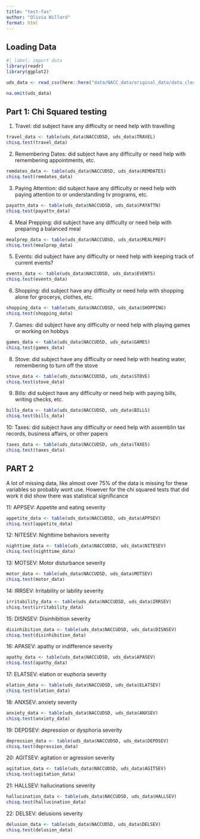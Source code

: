 ```yaml
---
title: "test-fas"
author: "Olivia Willard"
format: html
---
```


## Loading Data
```r
#| label: import data 
library(readr)
library(ggplot2)

uds_data <- read_csv(here::here("data/NACC_data/original_data/data_cleaned", "uds.csv")) #questionare data

na.omit(uds_data)

```

## Part 1: Chi Squared testing
1. Travel: did subject have any difficulty or need help with travelling
```r
travel_data <- table(uds_data$NACCUDSD, uds_data$TRAVEL)
chisq.test(travel_data)
```
2. Remembering Dates: did subject have any difficulty or need help with remembering appointments, etc.
```r
remdates_data <- table(uds_data$NACCUDSD, uds_data$REMDATES)
chisq.test(remdates_data)
```


3. Paying Attention: did subject have any difficulty or need help with paying attention to or understanding tv programs, etc.
```r
payattn_data <- table(uds_data$NACCUDSD, uds_data$PAYATTN)
chisq.test(payattn_data)
```


4. Meal Prepping: did subject have any difficulty or need help with preparing a balanced meal
```r
mealprep_data <- table(uds_data$NACCUDSD, uds_data$MEALPREP)
chisq.test(mealprep_data)
```


5. Events: did subject have any difficulty or need help with keeping track of current events?
```r
events_data <- table(uds_data$NACCUDSD, uds_data$EVENTS)
chisq.test(events_data)
```


6. Shopping: did subject have any difficulty or need help with shopping alone for grocerys, clothes, etc.
```r
shopping_data <- table(uds_data$NACCUDSD, uds_data$SHOPPING)
chisq.test(shopping_data)
```

7. Games: did subject have any difficulty or need help with playing games or working on hobbys
```r
games_data <- table(uds_data$NACCUDSD, uds_data$GAMES)
chisq.test(games_data)
```

8. Stove: did subject have any difficulty or need help with heating water, remembering to turn off the stove
```r
stove_data <- table(uds_data$NACCUDSD, uds_data$STOVE)
chisq.test(stove_data)
```

9. Bills: did subject have any difficulty or need help with paying bills, writing checks, etc.
```r
bills_data <- table(uds_data$NACCUDSD, uds_data$BILLS)
chisq.test(bills_data)
```

10: Taxes: did subject have any difficulty or need help with assemblin tax records, business affairs, or other papers
```r
taxes_data <- table(uds_data$NACCUDSD, uds_data$TAXES)
chisq.test(taxes_data)
```



## PART 2

A lot of missing data, like almost over 75% of the data is missing for these variables so probably wont use. However for the chi squared tests that did work it did show there was statistical significance


11: APPSEV: Appetite and eating severity
```r
appetite_data <- table(uds_data$NACCUDSD, uds_data$APPSEV)
chisq.test(appetite_data)
```
12: NITESEV: Nighttime behaviors severity
```r
nighttime_data <- table(uds_data$NACCUDSD, uds_data$NITESEV)
chisq.test(nighttime_data)
```
13: MOTSEV: Motor disturbance severity
```r
motor_data <- table(uds_data$NACCUDSD, uds_data$MOTSEV)
chisq.test(motor_data)
```
14: IRRSEV: Irritability or lability severity
```r
irritability_data <- table(uds_data$NACCUDSD, uds_data$IRRSEV)
chisq.test(irritability_data)
```
15: DISNSEV: Disinhibition severity
```r
disinhibition_data <- table(uds_data$NACCUDSD, uds_data$DISNSEV)
chisq.test(disinhibition_data)
```
16: APASEV: apathy or indifference severity
```r
apathy_data <- table(uds_data$NACCUDSD, uds_data$APASEV)
chisq.test(apathy_data)
```
17: ELATSEV: elation or euphoria severity
```r
elation_data <- table(uds_data$NACCUDSD, uds_data$ELATSEV)
chisq.test(elation_data)
```
18: ANXSEV: anxiety severity
```r
anxiety_data <- table(uds_data$NACCUDSD, uds_data$ANXSEV)
chisq.test(anxiety_data)
```
19: DEPDSEV: depression or dysphoria severity
```r
depression_data <- table(uds_data$NACCUDSD, uds_data$DEPDSEV)
chisq.test(depression_data)
```
20: AGITSEV: agitation or agression severity
```r
agitation_data <- table(uds_data$NACCUDSD, uds_data$AGITSEV)
chisq.test(agitation_data)
```
21: HALLSEV: hallucinations severity
```r
hallucination_data <- table(uds_data$NACCUDSD, uds_data$HALLSEV)
chisq.test(hallucination_data)
```
22: DELSEV: delusions severity
```r
delusion_data <- table(uds_data$NACCUDSD, uds_data$DELSEV)
chisq.test(delusion_data)
```
